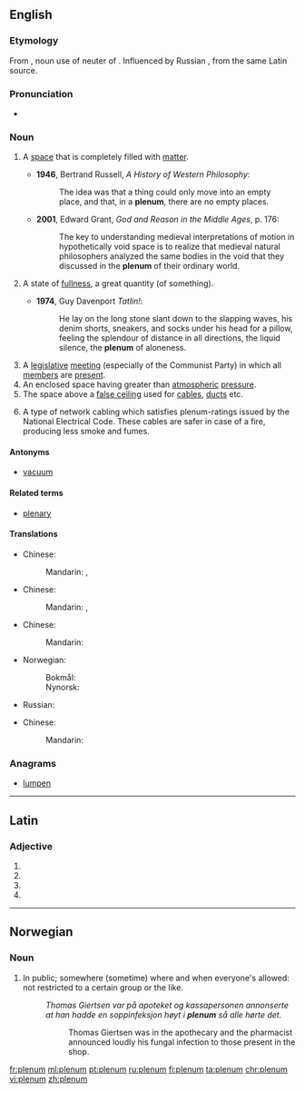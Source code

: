 ==English==

===Etymology===
From {{etyl|la|en}} {{term|plenum|plēnum|lang=la}}, noun use of neuter of {{term|plenus|plēnus|full|lang=la}}. Influenced by Russian {{term|пленум||plenary session|tr=plénum|lang=ru}}, from the same Latin source.

===Pronunciation===
* {{IPA|/ˈpliːnəm/}}

===Noun===
{{en-noun|pl2=plena}}

# {{context|physics|lang=en}} A [[space]] that is completely filled with [[matter]].
#* '''1946''', Bertrand Russell, ''A History of Western Philosophy'':
#*: The idea was that a thing could only move into an empty place, and that, in a '''plenum''', there are no empty places.
#* '''2001''', Edward Grant, ''God and Reason in the Middle Ages'', p. 176:
#*: The key to understanding medieval interpretations of motion in hypothetically void space is to realize that medieval natural philosophers analyzed the same bodies in the void that they discussed in the '''plenum''' of their ordinary world.
# {{context|figuratively|lang=en}} A state of [[fullness]], a great quantity (of something).
#* '''1974''', Guy Davenport ''Tatlin!'':
#*: He lay on the long stone slant down to the slapping waves, his denim shorts, sneakers, and socks under his head for a pillow, feeling the splendour of distance in all directions, the liquid silence, the '''plenum''' of aloneness.
# A [[legislative]] [[meeting]] (especially of the Communist Party) in which all [[member]]s are [[present]].
# An enclosed space having greater than [[atmospheric]] [[pressure]].
# The space above a [[false ceiling]] used for [[cable]]s, [[duct]]s etc.
# {{context|computing|lang=en}} A type of network cabling which satisfies plenum-ratings issued by the National Electrical Code. These cables are safer in case of a fire, producing less smoke and fumes.

====Antonyms====
* [[vacuum]]

====Related terms====
* [[plenary]]

====Translations====
{{trans-top|A space that is completely filled with matter}}
* Chinese:
*: Mandarin: {{zh-ts||充满}}, {{zh-ts||充实}}
{{trans-mid}}
{{trans-bottom}}

{{trans-top|A state of fullness, a great quantity (of something)}}
* Chinese:
*: Mandarin: {{zh-ts||充满}}, {{zh-ts||充实}}
{{trans-mid}}
{{trans-bottom}}

{{trans-top|A legislative meeting (especially of the Communist Party) in which all members are present}}
* Chinese:
*: Mandarin: {{zh-ts||全体会议}}
* Norwegian:
*: Bokmål: {{t-|nb|plenum|n}}
*: Nynorsk: {{t-|nn|plenum|n}}
{{trans-mid}}
* Russian: {{t|ru|пленум|m|tr=plénum|sc=Cyrl}}
{{trans-bottom}}
{{trans-top|enclosed space having greater than atmospheric pressure}}
* Chinese:
*: Mandarin: {{zh-ts||高压}}
{{trans-mid}}
{{trans-bottom}}

{{trans-top| space above a false ceiling used for cables, ducts etc.}}
{{trans-mid}}
{{trans-bottom}}

{{trans-top|type of network cabling which satisfies plenum-ratings issued by the National Electrical Code}}
{{trans-mid}}
{{trans-bottom}}

===Anagrams===
* [[lumpen#English|lumpen]]

----

==Latin==

===Adjective===
{{la-adj-form|plēnum}}

# {{inflection of|plenus|plēnus|nom|n|s|lang=la}}
# {{inflection of|plenus|plēnus|acc|m|s|lang=la}}
# {{inflection of|plenus|plēnus|acc|n|s|lang=la}}
# {{inflection of|plenus|plēnus|voc|n|s|lang=la}}

----

==Norwegian==

===Noun===
{{head|no|noun}}

# In public; somewhere (sometime) where and when everyone's allowed: not restricted to a certain group or the like. {{attention|no|the part-of-speech header is 'Noun', but the definition sounds like an adjective or adverb?}}{{attention|nb}}{{attention|nn}}
#: ''Thomas Giertsen var på apoteket og kassapersonen annonserte at han hadde en soppinfeksjon høyt i '''plenum''' så alle hørte det.''
#:: Thomas Giertsen was in the apothecary and the pharmacist announced loudly his fungal infection to those present in the shop.

{{attention|no}}{{attention|nb}}{{attention|nn}}

[[fr:plenum]]
[[ml:plenum]]
[[pt:plenum]]
[[ru:plenum]]
[[fi:plenum]]
[[ta:plenum]]
[[chr:plenum]]
[[vi:plenum]]
[[zh:plenum]]
